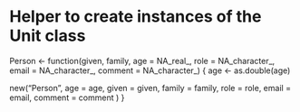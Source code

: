 # Helper to create instances of the Unit class
Person <- function(given, family,
                   age = NA_real_,
                   role = NA_character_,
                   email = NA_character_,
                   comment = NA_character_) {
  age <- as.double(age)

  new("Person",
      age = age,
      given = given,
      family = family,
      role = role,
      email = email,
      comment = comment
  )
}
